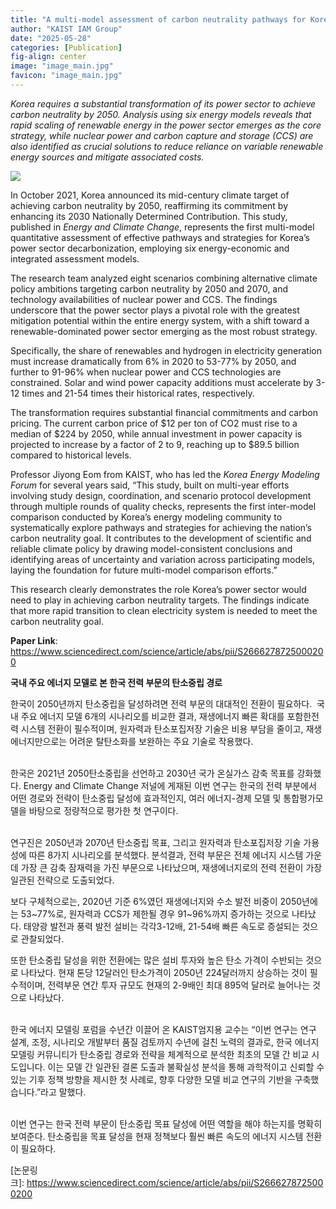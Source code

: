 ```yaml
---
title: "A multi-model assessment of carbon neutrality pathways for Korea's power sector"
author: "KAIST IAM Group"
date: "2025-05-28"
categories: [Publication]
fig-align: center
image: "image_main.jpg"
favicon: "image_main.jpg"
---
```


*Korea requires a substantial transformation of its power sector to achieve carbon neutrality by 2050. Analysis using six energy models reveals that rapid scaling of renewable energy in the power sector emerges as the core strategy, while nuclear power and carbon capture and storage (CCS) are also identified as crucial solutions to reduce reliance on variable renewable energy sources and mitigate associated costs.*

![](image_main.jpg){fig-align="center"}

In October 2021, Korea announced its mid-century climate target of achieving carbon neutrality by 2050, reaffirming its commitment by enhancing its 2030 Nationally Determined Contribution. This study, published in *Energy and Climate Change*, represents the first multi-model quantitative assessment of effective pathways and strategies for Korea's power sector decarbonization, employing six energy-economic and integrated assessment models.

The research team analyzed eight scenarios combining alternative climate policy ambitions targeting carbon neutrality by 2050 and 2070, and technology availabilities of nuclear power and CCS. The findings underscore that the power sector plays a pivotal role with the greatest mitigation potential within the entire energy system, with a shift toward a renewable-dominated power sector emerging as the most robust strategy.

Specifically, the share of renewables and hydrogen in electricity generation must increase dramatically from 6% in 2020 to 53-77% by 2050, and further to 91-96% when nuclear power and CCS technologies are constrained. Solar and wind power capacity additions must accelerate by 3-12 times and 21-54 times their historical rates, respectively.

The transformation requires substantial financial commitments and carbon pricing. The current carbon price of \$12 per ton of CO2 must rise to a median of \$224 by 2050, while annual investment in power capacity is projected to increase by a factor of 2 to 9, reaching up to \$89.5 billion compared to historical levels.

Professor Jiyong Eom from KAIST, who has led the *Korea Energy Modeling Forum* for several years said, "This study, built on multi-year efforts involving study design, coordination, and scenario protocol development through multiple rounds of quality checks, represents the first inter-model comparison conducted by Korea's energy modeling community to systematically explore pathways and strategies for achieving the nation's carbon neutrality goal. It contributes to the development of scientific and reliable climate policy by drawing model-consistent conclusions and identifying areas of uncertainty and variation across participating models, laying the foundation for future multi-model comparison efforts."

This research clearly demonstrates the role Korea's power sector would need to play in achieving carbon neutrality targets. The findings indicate that more rapid transition to clean electricity system is needed to meet the carbon neutrality goal.

**Paper Link**: <https://www.sciencedirect.com/science/article/abs/pii/S2666278725000200>

**국내 주요 에너지 모델로 본 한국 전력 부문의 탄소중립 경로**

한국이 2050년까지 탄소중립을 달성하려면 전력 부문의 대대적인 전환이 필요하다.  국내 주요 에너지 모델 6개의 시나리오를 비교한 결과, 재생에너지 빠른 확대를 포함한전력 시스템 전환이 필수적이며, 원자력과 탄소포집저장 기술은 비용 부담을 줄이고, 재생에너지만으로는 어려운 탈탄소화를 보완하는 주요 기술로 작용했다.

\
한국은 2021년 2050탄소중립을 선언하고 2030년 국가 온실가스 감축 목표를 강화했다. Energy and Climate Change 저널에 게재된 이번 연구는 한국의 전력 부분에서 어떤 경로와 전략이 탄소중립 달성에 효과적인지, 여러 에너지-경제 모델 및 통합평가모델을 바탕으로 정량적으로 평가한 첫 연구이다.

\
연구진은 2050년과 2070년 탄소중립 목표, 그리고 원자력과 탄소포집저장 기술 가용성에 따른 8가지 시나리오를 분석했다. 분석결과, 전력 부문은 전체 에너지 시스템 가운데 가장 큰 감축 잠재력을 가진 부문으로 나타났으며, 재생에너지로의 전력 전환이 가장 일관된 전략으로 도출되었다.

보다 구체적으로는, 2020년 기준 6%였던 재생에너지와 수소 발전 비중이 2050년에는 53\~77%로, 원자력과 CCS가 제한될 경우 91\~96%까지 증가하는 것으로 나타났다. 태양광 발전과 풍력 발전 설비는 각각3-12배, 21-54배 빠른 속도로 증설되는 것으로 관찰되었다.

또한 탄소중립 달성을 위한 전환에는 많은 설비 투자와 높은 탄소 가격이 수반되는 것으로 나타났다. 현재 톤당 12달러인 탄소가격이 2050년 224달러까지 상승하는 것이 필수적이며, 전력부문 연간 투자 규모도 현재의 2-9배인 최대 895억 달러로 늘어나는 것으로 나타났다.

\
한국 에너지 모델링 포럼을 수년간 이끌어 온 KAIST엄지용 교수는 “이번 연구는 연구 설계, 조정, 시나리오 개발부터 품질 검토까지 수년에 걸친 노력의 결과로, 한국 에너지 모델링 커뮤니티가 탄소중립 경로와 전략을 체계적으로 분석한 최초의 모델 간 비교 시도입니다. 이는 모델 간 일관된 결론 도출과 불확실성 분석을 통해 과학적이고 신뢰할 수 있는 기후 정책 방향을 제시한 첫 사례로, 향후 다양한 모델 비교 연구의 기반을 구축했습니다."라고 말했다.

\
이번 연구는 한국 전력 부문이 탄소중립 목표 달성에 어떤 역할을 해야 하는지를 명확히 보여준다. 탄소중립을 목표 달성을 현재 정책보다 훨씬 빠른 속도의 에너지 시스템 전환이 필요하다.

\[논문링크\]: <https://www.sciencedirect.com/science/article/abs/pii/S2666278725000200>
